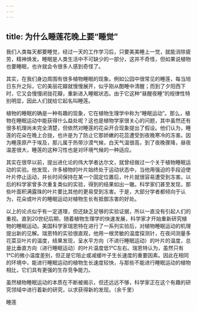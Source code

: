 ```yaml
---
---
---
```

title: 为什么睡莲花晚上要“睡觉”
---




我们人类每天都要睡觉，经过一天的工作学习后，只要美美睡上一觉，就能消除疲劳，精神焕发。睡眠是人类生活中不可缺少的一部分，这并不奇怪，但如果说植物也要睡眠，也许就会令很多人感到奇怪了。

其实，在我们身边周围有很多植物睡眠的现象。例如公园中很常见的睡莲，每当旭日东升之际，它的美丽花瓣就慢慢展开，似乎刚从酣睡中清醒；而到了夕阳西下时，它又会慢慢闭拢花瓣，重新进入睡眠状态。由于它这种“昼醒夜睡”的规律性特别明显，因此人们就给它起名叫睡莲。

植物的睡眠的确是一种有趣的现象，它在植物生理学中称为“睡眠运动”。那么，植物在睡眠运动中能获得什么益处呢？这也是植物学家很关心的问题，其中虽然还有很多机理尚未完全清楚，但依然对睡莲的花朵开合现象提出了假设。他们认为，睡莲的花朵在晚上合拢，也许是为了防止它那娇嫩的花蕊遭受到夜晚寒冷的冻害。因为睡莲原产于埃及，那儿属于热带沙漠气候，白天气温很高，到了夜晚骤降，昼夜温差很大，睡莲的这种习性也是对环境气候的一种适应。

其实在很早以前，提出进化论的伟大学者达尔文，就曾经做过一个关于植物睡眠运动的实验。他发现，许多植物的叶片始终处于运动状态中，当他用强迫的手段迫使叶片停止运动，并长时间保持在某一个固定位置后，叶片就很容易遭受到冻害。以后的科学家曾多次重复类似的实验，得到的结果如出一辙。科学家们甚至发现，那些叶面积满露珠的叶片要比其他的更易受到冻害。于是，大部分学者都倾向于认为，花朵或叶片的睡眠运动对植物生长有抵御冻害的好处。

以上的论点似乎有一定道理，但还缺乏足够的实验证据，所以一直没有引起人们的重视。直到20世纪后期，随着植物生理学的快速发展，科学家才开始重新研究植物的睡眠运动。美国科学家瑞恩特在进行了一系列实验后，对植物睡眠运动的机理提出新的见解。瑞恩特的实验很直观，他用一根灵敏的温度探测针，在夜间测量多花菜豆叶片的温度，结果发现，呈水平方向（不进行睡眠运动）的叶片的温度，总是比垂直方向（进行睡眠运动）的叶片温度低1℃左右。瑞恩特认为，虽然只有1℃的微小温度差别，但正是它阻止或减缓叶子生长速度的重要因素。因此在相同的环境中，能进行睡眠运动的植物生长速度较快，与那些不能进行睡眠运动的植物相比，它们具有更强的生存竞争能力。

虽然植物睡眠运动的本质在不断被揭示，但还远远不够，科学家正在这个有趣的研究领域中进行着新的研究，以求获得新的发现。（余千里）

睡莲